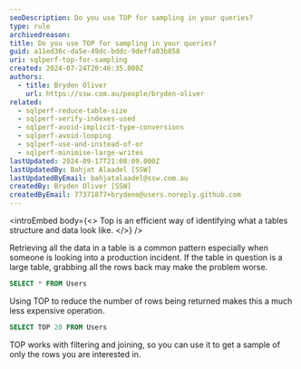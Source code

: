 ```yaml
---
seoDescription: Do you use TOP for sampling in your queries?
type: rule
archivedreason:
title: Do you use TOP for sampling in your queries?
guid: a11ed36c-da5e-49dc-bddc-9deffa03b858
uri: sqlperf-top-for-sampling
created: 2024-07-24T20:46:35.000Z
authors:
  - title: Bryden Oliver
    url: https://ssw.com.au/people/bryden-oliver
related:
  - sqlperf-reduce-table-size
  - sqlperf-verify-indexes-used
  - sqlperf-avoid-implicit-type-conversions
  - sqlperf-avoid-looping
  - sqlperf-use-and-instead-of-or
  - sqlperf-minimise-large-writes
lastUpdated: 2024-09-17T21:08:09.000Z
lastUpdatedBy: Bahjat Alaadel [SSW]
lastUpdatedByEmail: bahjatalaadel@ssw.com.au
createdBy: Bryden Oliver [SSW]
createdByEmail: 77371877+brydeno@users.noreply.github.com
---
```


<introEmbed
  body={<>
Top is an efficient way of identifying what a tables structure and data look like.
  </>}
/>
<youtubeEmbed url="https://www.youtube.com/embed/qQVWAVS4NUA" description="Video: Use TOP for sampling for SQL performance | Bryden Oliver (3 min)" />

Retrieving all the data in a table is a common pattern especially when someone is looking into a production incident. If the table in question is a large table, grabbing all the rows back may make the problem worse.

```sql
SELECT * FROM Users
```

Using TOP to reduce the number of rows being returned makes this a much less expensive operation.

```sql
SELECT TOP 20 FROM Users
```

TOP works with filtering and joining, so you can use it to get a sample of only the rows you are interested in.
